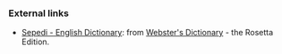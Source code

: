 === External links ===
*[http://www.websters-online-dictionary.org/definition/Sepedi-english/ Sepedi - English Dictionary]: from [http://www.websters-online-dictionary.org/ Webster's Dictionary] - the Rosetta Edition.